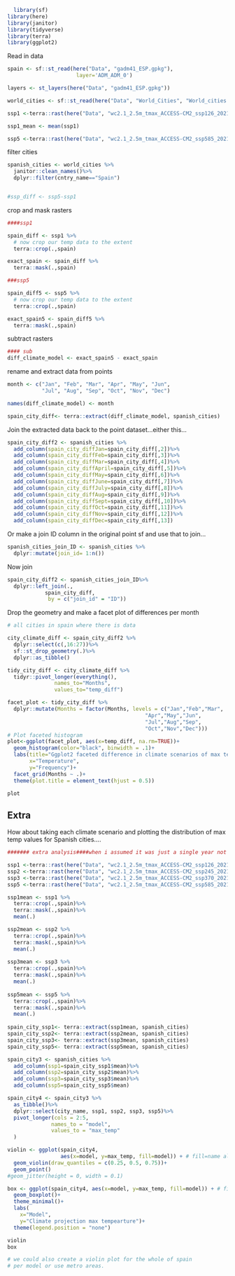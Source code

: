 ```r
  library(sf)
library(here)
library(janitor)
library(tidyverse)
library(terra)
library(ggplot2)

```

Read in data

```r
spain <- sf::st_read(here("Data", "gadm41_ESP.gpkg"),
                      layer='ADM_ADM_0')

layers <- st_layers(here("Data", "gadm41_ESP.gpkg"))

world_cities <- sf::st_read(here("Data", "World_Cities", "World_cities.shp"))

ssp1 <-terra::rast(here("Data", "wc2.1_2.5m_tmax_ACCESS-CM2_ssp126_2021-2040.tif"))

ssp1_mean <- mean(ssp1)

ssp5 <-terra::rast(here("Data", "wc2.1_2.5m_tmax_ACCESS-CM2_ssp585_2021-2040.tif"))

```

filter cities

```r

spanish_cities <- world_cities %>%
  janitor::clean_names()%>%
  dplyr::filter(cntry_name=="Spain")


#ssp_diff <- ssp5-ssp1
```


crop and mask rasters

```r
####ssp1

spain_diff <- ssp1 %>%
  # now crop our temp data to the extent
  terra::crop(.,spain)

exact_spain <- spain_diff %>%
  terra::mask(.,spain)

###ssp5

spain_diff5 <- ssp5 %>%
  # now crop our temp data to the extent
  terra::crop(.,spain)

exact_spain5 <- spain_diff5 %>%
  terra::mask(.,spain)

```

subtract rasters

```r

#### sub
diff_climate_model <- exact_spain5 - exact_spain 
```

rename and extract data from points

```r
month <- c("Jan", "Feb", "Mar", "Apr", "May", "Jun", 
           "Jul", "Aug", "Sep", "Oct", "Nov", "Dec")

names(diff_climate_model) <- month

spain_city_diff<- terra::extract(diff_climate_model, spanish_cities)

```


Join the extracted data back to the point dataset...either this...

```r
spain_city_diff2 <- spanish_cities %>% 
  add_column(spain_city_diffJan=spain_city_diff[,2])%>%
  add_column(spain_city_diffFeb=spain_city_diff[,3])%>%
  add_column(spain_city_diffMar=spain_city_diff[,4])%>%
  add_column(spain_city_diffApril=spain_city_diff[,5])%>%
  add_column(spain_city_diffMay=spain_city_diff[,6])%>%
  add_column(spain_city_diffJune=spain_city_diff[,7])%>%
  add_column(spain_city_diffJuly=spain_city_diff[,8])%>%
  add_column(spain_city_diffAug=spain_city_diff[,9])%>%
  add_column(spain_city_diffSept=spain_city_diff[,10])%>%
  add_column(spain_city_diffOct=spain_city_diff[,11])%>%
  add_column(spain_city_diffNov=spain_city_diff[,12])%>%
  add_column(spain_city_diffDec=spain_city_diff[,13])

```

Or make a join ID column in the original point sf and use that to join...

```r

spanish_cities_join_ID <- spanish_cities %>%
  dplyr::mutate(join_id= 1:n())
```

Now join

```r

spain_city_diff2 <- spanish_cities_join_ID%>%
  dplyr::left_join(.,
            spain_city_diff,
             by = c("join_id" = "ID"))

```

Drop the geometry and make a facet plot of differences per month

```r
# all cities in spain where there is data

city_climate_diff <- spain_city_diff2 %>%
  dplyr::select(c(,16:27))%>%
  sf::st_drop_geometry(.)%>%
  dplyr::as_tibble()

tidy_city_diff <- city_climate_diff %>%
  tidyr::pivot_longer(everything(), 
               names_to="Months", 
               values_to="temp_diff")

facet_plot <- tidy_city_diff %>%
  dplyr::mutate(Months = factor(Months, levels = c("Jan","Feb","Mar",
                                            "Apr","May","Jun",
                                            "Jul","Aug","Sep",
                                            "Oct","Nov","Dec")))
# Plot faceted histogram
plot<-ggplot(facet_plot, aes(x=temp_diff, na.rm=TRUE))+
  geom_histogram(color="black", binwidth = .1)+
  labs(title="Ggplot2 faceted difference in climate scenarios of max temp", 
       x="Temperature",
       y="Frequency")+
  facet_grid(Months ~ .)+
  theme(plot.title = element_text(hjust = 0.5))

plot

```


## Extra

How about taking each climate scenario and plotting the distribution of max temp values for Spanish cities....

```r

####### extra analysis####when i assumed it was just a single year not months

ssp1 <-terra::rast(here("Data", "wc2.1_2.5m_tmax_ACCESS-CM2_ssp126_2021-2040.tif"))
ssp2 <-terra::rast(here("Data", "wc2.1_2.5m_tmax_ACCESS-CM2_ssp245_2021-2040.tif"))
ssp3 <-terra::rast(here("Data", "wc2.1_2.5m_tmax_ACCESS-CM2_ssp370_2021-2040.tif"))
ssp5 <-terra::rast(here("Data", "wc2.1_2.5m_tmax_ACCESS-CM2_ssp585_2021-2040.tif"))

ssp1mean <- ssp1 %>%
  terra::crop(.,spain)%>%
  terra::mask(.,spain)%>%
  mean(.)

ssp2mean <- ssp2 %>%
  terra::crop(.,spain)%>%
  terra::mask(.,spain)%>%
  mean(.)
  
ssp3mean <- ssp3 %>%
  terra::crop(.,spain)%>%
  terra::mask(.,spain)%>%
  mean(.)
  
ssp5mean <- ssp5 %>%
  terra::crop(.,spain)%>%
  terra::mask(.,spain)%>%
  mean(.)
  
spain_city_ssp1<- terra::extract(ssp1mean, spanish_cities)
spain_city_ssp2<- terra::extract(ssp2mean, spanish_cities)
spain_city_ssp3<- terra::extract(ssp3mean, spanish_cities)
spain_city_ssp5<- terra::extract(ssp5mean, spanish_cities)

spain_city3 <- spanish_cities %>% 
  add_column(ssp1=spain_city_ssp1$mean)%>%
  add_column(ssp2=spain_city_ssp2$mean)%>%
  add_column(ssp3=spain_city_ssp3$mean)%>%
  add_column(ssp5=spain_city_ssp5$mean)

spain_city4 <- spain_city3 %>%
  as_tibble()%>%
  dplyr::select(city_name, ssp1, ssp2, ssp3, ssp5)%>%
  pivot_longer(cols = 2:5,
              names_to = "model",
              values_to = "max_temp"
  )

violin <- ggplot(spain_city4, 
                 aes(x=model, y=max_temp, fill=model)) + # fill=name allow to automatically dedicate a color for each group
  geom_violin(draw_quantiles = c(0.25, 0.5, 0.75))+
  geom_point()
#geom_jitter(height = 0, width = 0.1)

box <- ggplot(spain_city4, aes(x=model, y=max_temp, fill=model)) + # fill=name allow to automatically dedicate a color for each group
  geom_boxplot()+
  theme_minimal()+
  labs(
    x="Model", 
    y="Climate projection max tempearture")+
  theme(legend.position = "none")

violin
box

# we could also create a violin plot for the whole of spain
# per model or use metro areas. 
```

